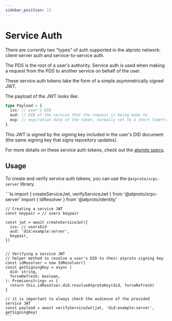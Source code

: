 ```yaml
---
sidebar_position: 13
---
```



# Service Auth

There are currently two "types" of auth supported in the atproto network: client-server auth and service-to-service auth.

The PDS is the root of a user's authority. Service auth is used when making a request from the PDS to another service on behalf of the user.

These service auth tokens take the form of a simple asymmetrically signed JWT.

The payload of the JWT looks like:

```TypeScript
type Payload = {
  iss: // user's DID
  aud: // DID of the service that the request is being made to
  exp: // expiration date of the token, normally set to a short timeframe (<60s)
}
```

This JWT is signed by the signing key included in the user's DID document (the same signing key that signs repository updates).

For more details on these service auth tokens, check out the [atproto specs](https://atproto.com/specs/xrpc#inter-service-authentication-temporary-specification).

## Usage

To create and verify service auth tokens, you can use the `@atproto/xrpc-server` library.

<Tabs groupId="sdk">
  <TabItem value="ts" label="Typescript">
    ```ts
    import { createServiceJwt, verifyServiceJwt } from '@atproto/xrpc-server'
    import { IdResolver } from '@atproto/identity'

    // Creating a service JWT
    const keypair = // users keypair

    const jwt = await createServiceJwt({
      iss: // usersDid
      aud: 'did:example:server',
      keypair,
    })


    // Verifying a service JWT
    // helper method to resolve a user's DID to their atproto signing key
    const idResolver = new IdResolver()
    const getSigningKey = async (
      did: string,
      forceRefresh: boolean,
    ): Promise<string> => {
      return this.idResolver.did.resolveAtprotoKey(did, forceRefresh)
    }

    // it is important to always check the audience of the provided service JWT
    const payload = await verifyServiceJwt(jwt, 'did:example:server', getSigningKey)
    ```
  </TabItem>
</Tabs>
